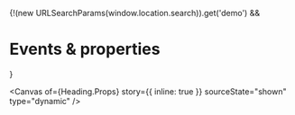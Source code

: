 
<Meta of={Heading} name="Events & properties" />

{!(new URLSearchParams(window.location.search)).get('demo') && <h1>Events & properties</h1>}

<Canvas
  of={Heading.Props}
  story={{ inline: true }}
  sourceState="shown"
  type="dynamic"
/>

<Controls of={Heading.Props} sort="requiredFirst" />

